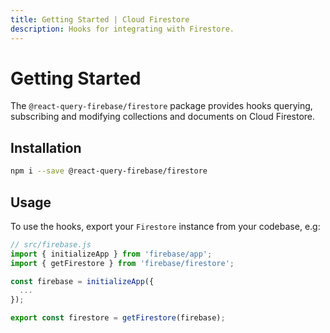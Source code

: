```yaml
---
title: Getting Started | Cloud Firestore
description: Hooks for integrating with Firestore.
---
```


# Getting Started

The `@react-query-firebase/firestore` package provides hooks querying,
subscribing and modifying collections and documents on Cloud Firestore.

## Installation

```bash
npm i --save @react-query-firebase/firestore
```

## Usage

To use the hooks, export your `Firestore` instance from your codebase, e.g:

```js
// src/firebase.js
import { initializeApp } from 'firebase/app';
import { getFirestore } from 'firebase/firestore';

const firebase = initializeApp({
  ...
});

export const firestore = getFirestore(firebase);
```
